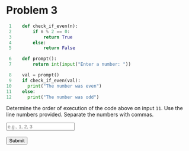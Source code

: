 # Problem 3


```python
 1    def check_if_even(n):
 2        if n % 2 == 0:
 3            return True
 4        else:
 5            return False

 6    def prompt():
 7        return int(input("Enter a number: "))

 8    val = prompt()
 9    if check_if_even(val):
10      print("The number was even")
11    else:
12      print("The number was odd")
```

Determine the order of execution of the code above on input `11`. 
Use the line numbers provided. Separate the numbers with commas.

<form id="short-answer-form" class="form-container">
  <input type="text" id="user-answer" class="custom-input" placeholder="e.g., 1, 2, 3"><br><br>
  <button type="button" class="custom-button" onclick="checkShortAnswer()">Submit</button>
</form>

<p id="short-answer-result"></p>

<script>
  function checkShortAnswer() {
    var userAnswer = document.getElementById("user-answer").value;
    var result = document.getElementById("short-answer-result");

    // The correct answer without spaces
    var correctAnswer = "8,6,7,9,1,2,4,5,11,12";

    // Remove spaces from the user's answer and correct answer
    var formattedUserAnswer = userAnswer.replace(/\s+/g, '');
    
    // Check if the user's answer matches the correct answer
    if (formattedUserAnswer === correctAnswer) {
      result.textContent = "Correct! Well done.";
      result.style.color = "green";
    } else {
      result.textContent = "Incorrect. Try again!";
      result.style.color = "red";
    }
  }
</script>

